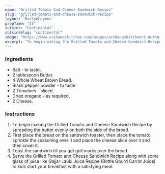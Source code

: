 ---
name: "Grilled Tomato And Cheese Sandwich Recipe"
slug: "grilled-tomato-and-cheese-sandwich-recipe"
layout: 'RecipeLayout'
prepTime: "15"
cuisine: "Continental"
cuisineSlug: "continental"
image: "https://www.archanaskitchen.com/images/archanaskitchen/1-Author/sibyl_sunitha/Grilled_Tomato_and_Cheese_Sandwich_Recipe.jpg"
excerpt: "To begin making the Grilled Tomato and Cheese Sandwich Recipe by spreading the butter evenly on both the side of the bread"
---

### Ingredients

- Salt - to taste.
- 2 tablespoon Butter.
- 4 Whole Wheat Brown Bread.
- Black pepper powder - to taste.
- 2 Tomatoes - sliced.
- Dried oregano - as required.
- 2 Cheese.

### Instructions

1. To begin making the Grilled Tomato and Cheese Sandwich Recipe by spreading the butter evenly on both the side of the bread.
1. First place the bread on the sandwich toaster, then place the tomato, sprinkle the seasoning over it and place the cheese slice over it and then cover it.
1. Toast the sandwich till you get grill marks over the bread.
1. Serve the Grilled Tomato and Cheese Sandwich Recipe along with some glass of juice like Gajjar Lauki Juice Recipe (Bottle Gourd Carrot Juice) to kick start your breakfast with a satisfying meal.
